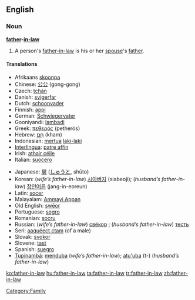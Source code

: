 ==English==

===Noun===
'''[[father]]-[[in-law]]'''
# A person's [[father-in-law]] is his or her [[spouse]]'s [[father]].

====Translations====
{{top}}
*Afrikaans [[skoonpa]]
*Chinese: [[公公]] (gong-gong)
*Czech: [[tchán]] {{m}}
*Danish: [[svigerfar]] {{c}}
*Dutch: [[schoonvader]] {{m}}
*Finnish: [[appi]]
*German: [[Schwiegervater]] {{m}}
*Gooniyandi: [[lambadi]]
*Greek: [[πεθερός]] (petherós)
*Hebrew: [[חם|חָם]] (kham) {{m}}
*Indonesian: [[mertua]] [[laki-laki]]
*[[Interlingua]]: [[patre affin]]
*Irish: [[athair céile]]
*Italian: [[suocero]] {{m}}
{{mid}}
*Japanese: [[舅]] ([[しゅうと]], shūto)
*Korean: (''wife’s father-in-law'') [[시아버지]] (siabeoji); (''husband’s father-in-law'') [[장인어른]] (jang-in-eoreun)
*Latin: [[socer]] {{m}}
*Malayalam:  [[Ammayi Appan]]
*Old English: [[sweor|swēor]] {{m}}
*Portuguese: [[sogro]] {{m}}
*Romanian: [[socru]] {{m}}
*Russian: (''wife’s father-in-law'') [[свёкор]] {{m}}; (''husband’s father-in-law'') [[тесть]] {{m}}
*Seri: [[aaquéect ctam]] (of a male)
*Slovak: [[svokor]] {{m}}
*Slovene: [[tast]] {{m}}
*Spanish: [[suegro]] {{m}}
*[[Tupinambá]]: [[menduba]] (''wife’s father-in-law''); [[atu'uba]] (t-) (''husband’s father-in-law'')
{{bottom}}

[[Category:Family]]

[[ko:father-in-law]]
[[hu:father-in-law]]
[[ta:father-in-law]]
[[tr:father-in-law]]
[[zh:father-in-law]]